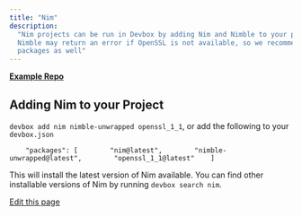 ```yaml
---
title: "Nim"
description:
  "Nim projects can be run in Devbox by adding Nim and Nimble to your project. For some platforms,
  Nimble may return an error if OpenSSL is not available, so we recommend including  in your
  packages as well"
---
```


[**Example Repo**](https://github.com/jetify-com/devbox/tree/main/examples/development/nim/spinnytest)

## Adding Nim to your Project[​](#adding-nim-to-your-project "Direct link to Adding Nim to your Project")

`devbox add nim nimble-unwrapped openssl_1_1`, or add the following to your `devbox.json`

```
    "packages": [        "nim@latest",        "nimble-unwrapped@latest",        "openssl_1_1@latest"    ]
```

This will install the latest version of Nim available. You can find other installable versions of
Nim by running `devbox search nim`.

[Edit this page](https://github.com/jetify-com/devbox/tree/main/docs/app/docs/devbox_examples/languages/nim.md)
